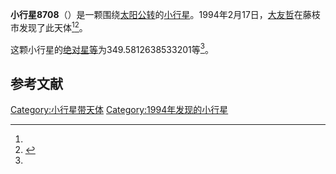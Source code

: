 {{Infobox planet
| bgcolour = #FFFFC0
| name = 8708
| symbol = 
| image = 
| caption = 
| discovery = yes
| discovery_ref = 
| discoverer = [[大友哲|大友哲]]
| discovery_site = [[藤枝市|藤枝市]] 
| discovered = 1994年2月17日
| designations = yes
| mp_name = 
| named_after = 
| alt_names = 1994 DD/ 1984 YB7 / 1996 RJ23
| mp_category = [[主带小行星|主带小行星]]
| orbit_ref = <ref name="a">[http://ssd.jpl.nasa.gov/sbdb.cgi?sstr=8708 8708] {{Wayback|url=http://ssd.jpl.nasa.gov/sbdb.cgi?sstr=8708 |date=20210807210228 }}，小行星數據庫瀏覽器（JPL Small-Body Database Browser）－[[美国国家航空航天局|美国国家航空航天局]]喷气推进实验室</ref>
| epoch = 2456400.5 (2013年4月18日更新)
| aphelion = {{convert|3.061225720456595|AU|km|3|abbr=on|lk=out}}
| perihelion = {{convert|2.265018322065802|AU|km|3|abbr=on}}
| semimajor = {{convert|2.663122021261199|AU|km|3|abbr=on}}
| eccentricity = 0.149487592
| period = 1587.395064 [[日|日]]<br />4.35[[儒略年|儒略年]]
| avg_speed = 
| inclination = 2.937734827681362
| asc_node = 135.4489728980333
| mean_anomaly = 
| arg_peri = 349.5812638533201
| satellites = 
| physical_characteristics = yes
| dimensions = 
| mass = 
| density = 
| surface_grav = 
| escape_velocity = 
| sidereal_day = 
| axial_tilt = 
| pole_ecliptic_lat = 
| pole_ecliptic_lon = 
| albedo = 
| temperatures= 
| temp_name1 = 
| mean_temp_1 = 
| max_temp_1 = 
| temp_name2 = 
| max_temp_2 = 
| spectral_type = 
| abs_magnitude = 349.5812638533201
}}

'''小行星8708'''（{{lang-en|8708}}）是一颗围绕[[太阳|太阳]][[公转|公转]]的[[小行星|小行星]]。1994年2月17日，[[大友哲|大友哲]]在藤枝市发现了此天体<ref name="a" /><ref>{{cite news|title=小行星列表|url=http://cfa-www.harvard.edu/iau/lists/NumberedMPs.txt|accessdate=2013-07-08|newspaper=哈佛大学|archive-date=2008-05-17|archive-url=https://web.archive.org/web/20080517010638/http://cfa-www.harvard.edu/iau/lists/NumberedMPs.txt|dead-url=no}}</ref>。

这颗小行星的[[绝对星等|绝对星等]]为349.5812638533201等<ref name="a" />。

==参考文献==
{{reflist}}
{{Minor Planet Number|[[小行星8707|小行星8707]]|[[小行星8709|小行星8709]]}}

{{小天体}}

[[Category:小行星带天体|Category:小行星带天体]]
[[Category:1994年发现的小行星|Category:1994年发现的小行星]]

{{asteroid-stub}}